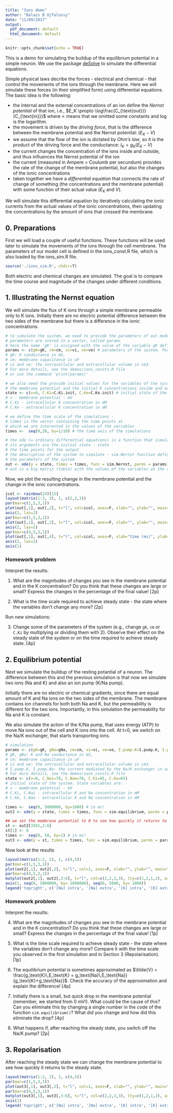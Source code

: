 ```yaml
---
title: "Ions demo"
author: "Balazs B Ujfalussy"
date: "11/09/2017"
output:
  pdf_document: default
  html_document: default
---
```


```r
knitr::opts_chunk$set(echo = TRUE)
```

This is a demo for simulating the buildup of the equilibrium potential in a simple neuron. We use the package [deSolve](http://desolve.r-forge.r-project.org) to simulate the differential equations.

Simple physical laws decribe the forces - electrical and chemical - that control the movements of the ions through the membrane. Here we will simulate these forces (in their simplified form) using differential equations. The basic idea is the following: 

- the internal and the external concentrations of an ion define the *Nernst potential* of that ion, i.e., $E_K \propto \log\frac{C_{\text{out}}}{C_{\text{in}}}$ where $\propto$ means that we omitted some constants and $\log$ is the logarithm.
- the movement is driven by the *driving force*, that is the difference between the membrane potential and the Nernst potenital: ($E_K - V$)
- we assume that the flow of the ion is dictated by *Ohm's law*, so it is the product of the driving force and the conductance: $I_K = g_K (E_K - V)$
- the current changes the concentration of the ions inside and outside, and thus influences the Nernst potential of the ion
- the current (measured in Ampere = Coulumb per secundum) provides the rate of the change of the membrane potential, but also the changes of the ionic concentrations
- taken together we have a *differential equation* that connects the rate of change of something (the concentrations and the membrane potential) with some function of their actual value ($E_K$ and $V$).

We will simulate this differential equation by iteratively calculating the ionic currents from the actual values of the ionic concentrations, then updating the concentrations by the amount of ions that crossed the membrane.


## 0. Preparations

First we will load a couple of useful functions. These functions will be used later to simulate the movements of the ions through the cell membrane. The parameters of our model cell is defined in the ions_const.R file, which is also loaded by the ions_sim.R file.

```r
source('./ions_sim.R', chdir=T)
```

Both electric and chemical changes are simulated. The goal is to compare the time course and magnitude of the changes under different conditions.


## 1. Illustrating the Nernst equation

We will simulate the flux of K ions through a simple membrane permeable only to K ions.
Initially there are no electric potential difference between the two sides of the membrane but there is a difference in the ionic concentrations.


```r
# to simulate the system, we need to provide the parameters of out model cell.
# parameters are stored in a vector, called params
# here the name 'gK' is assigned with the value of the variable gK defined in the parameter file.
params <- c(gK=gK, cm=cm, vi=vi, ve=ve) # parameters of the system. Parameters are: 
# gK: K conductance in mS, 
# cm: membrane capacitance in uF
# vi and ve: the intracellular and extracellular volume in cm3. 
# For more details, see the demos/ions_consts.R file
# or use the command 'print(params)'

# we also need the provide initial values for the variables of the system - 
# the membrane potential and the initial K concentrations inside and outside the cell
state <- c(v=0, C.Ki=C.Ki.init, C.Ke=C.Ke.init) # initial state of the system. State variables are:
# v - membrane potential - mV
# C.Ki - intracellular K concentration in mM
# C.Ke - extracellular K concentration in mM

# we define the time scale of the simulations - 
# times is the vector containing the time points at 
# which we are interested in the values of the variables
times <-  seq(0,20, by=1/10) # the time axis of the simulations

# the ode (= ordinary differential equations) is a function that simulates the differential equation
# its arguments are the initial state - state
# the time points for the output
# the description of the system to simulate - sim.Nernst function defined in the ions_sim.R file
# the parameters of the system
out <- ode(y = state, times = times, func = sim.Nernst, parms = params) 
# out is a big matrix (table) with the values of the variables at the required time points
```


Now, we plot the resulting change in the membrane potential and the change in the ionic concentrations. 

```r

icol <- rainbow(24)[15]
layout(matrix(1:3, 3), 1, c(2,2,3))
par(mar=c(1,5,3,1))
plot(out[,1], out[,2], t="l", col=icol, axes=F, xlab="", ylab="", main="membrane potential (mV)")
axis(2, las=2)
par(mar=c(1,5,3,1))
plot(out[,1], out[,3], t="l", col=icol, axes=F, xlab="", ylab="", main="[K]-intra (mM)")
axis(2, las=2)
par(mar=c(4,5,3,1))
plot(out[,1], out[,4], t="l", col=icol, axes=F, xlab="time (ms)", ylab="", main="[K]-extra (mM)")
axis(2, las=2)
axis(1)
```

### Homework problem

Interpret the results: 

1. What are the magnitudes of changes you see in the membrane potential and in the K concentration? Do you think that these changes are large or small? Express the changes in the percentage of the final value! [2p]

2. What is the time scale required to achieve steady state - the state where the variables don't change any more? [2p]

Run new simulations:

3. Change some of the parameters of the system (e.g., change `gK`, `cm` or `C.Ki` by multiplying or dividing them with 2). Observe their effect on the steady state of the system or on the time required to achieve steady state. [4p]

## 2. Equilibrium potential

Next we simulate the buildup of the resting potantial of a neuron. The difference between this and the previous simulation is that now we simulate two ions (Na and K) and also an ion pump (K/Na pump).

Initially there are no electric or chemical gradients, since there are equal amount of K and Na ions on the two sides of the membrane. The membrane contains ion channels for both both Na and K, but the permeability is different for the two ions. Importantly, in this simulation the permeability for Na and K is constant.

We also simulate the action of the K/Na pump, that uses energy (ATP) to move Na ions out of the cell and K ions into the cell. At t=0, we switch on the Na/K exchanger, that starts transporting ions.

```r
# simulation
params <- c(gK=gK, gNa=gNa, cm=cm, vi=vi, ve=ve, I.pump.K=I.pump.K, I.pump.Na=I.pump.Na)# simulation parameters.
# gK, gNa: K and Na conductance in mS, 
# cm: membrane capacitance in uF
# vi and ve: the intracellular and extracellular volume in cm3. 
# I.pump.K, I.pump.Na: the current mediated by the Na/K exchanger in uA
# For more details, see the demos/ions_consts.R file
state <- c(v=0, C.Nai=70, C.Nae=70, C.Ki=65, C.Ke=65)
# initial state of the system. State variables are:
# v - membrane potential - mV
# C.Ki, C.Nai - intracellular K and Na concentration in mM
# C.Ke, C.Nae - extracellular K and Na concentration in mM

times <-  seq(0, 5000000, by=1000) # in ms!
out2 <- ode(y = state, times = times, func = sim.equilibrium, parms = params)

## we set the membrane potential to 0 to see how quickly it returns to the old value
st <- out2[3501,2:6]
st[1] <- 0
times <-  seq(0, 50, by=1) # in ms!
out3 <- ode(y = st, times = times, func = sim.equilibrium, parms = params)
```

Now look at the results

```r
layout(matrix(1:2, 2), 1, c(4,5))
par(mar=c(1,5,3,1))
plot(out2[,1], out2[,2], t="l", col=1, axes=F, xlab="", ylab="", main="membrane potential (mV)"); axis(2, las=2)
par(mar=c(4,5,3,1))
matplot(out2[,1], out2[,3:6], t="l", col=c(2,2,3,3), lty=c(1,2,1,2), axes=F, xlab="time (s)", ylab="", main="ion concentrations (mM)"); axis(2, las=2)
axis(1, seq(0, 5000000, by= 1000000), seq(0, 5000, by= 1000))
legend('topright', c('[Na] intra', '[Na] extra', '[K] intra', '[K] extra'), col=c(2,2,3,3), lty=c(1,2,1,2), bg=grey(1, alpha=0.75))
```

### Homework problem

Interpret the results: 

4. What are the magnitudes of changes you see in the membrane potential and in the K concentration? Do you think that these changes are large or small? Express the changes in the percentage of the final value! [1p]

5. What is the time scale required to achieve steady state - the state where the variables don't change any more? Compare it with the time scale you observed in the first simulation and in Section 3 (Repolarisation). [1p]

6. The equilibrium potential is sometimes approximated as $\tilde{V} = \frac{g_\text{K}\,E_\text{K} + g_\text{Na}\,E_\text{Na}}{g_\text{K}+g_\text{Na}}$. Check the accuracy of the approximation and explain the difference! [4p]

7. Initially there is a small, but quick drop in the membrane potential (remember, we started from 0 mV!). What could be the cause of this? Can you eliminate this by changing a single number in the code of the function `sim.equilibrium()`? What did you change and how did this eliminate the drop? [4p]

8. What happens if, after reaching the steady state, you switch off the Na/K pump? [2p]

## 3. Repolarisation


After reaching the steady state we can change the membrane potential to see how quickly it returns to the steady state.

```r
layout(matrix(1:2, 2), 1, c(4,5))
par(mar=c(1,5,3,1))
plot(out3[,1], out3[,2], t="l", col=1, axes=F, xlab="", ylab="", main="membrane potential (mV)"); axis(2, las=2)
par(mar=c(4,5,3,1))
matplot(out3[,1], out3[,3:6], t="l", col=c(2,2,3,3), lty=c(1,2,1,2), axes=F, xlab="time (ms)", ylab="", main="ion concentrations (mM)"); axis(2, las=2)
axis(1)
legend('topright', c('[Na] intra', '[Na] extra', '[K] intra', '[K] extra'), col=c(2,2,3,3), lty=c(1,2,1,2), bg=grey(1, alpha=0.75))
```